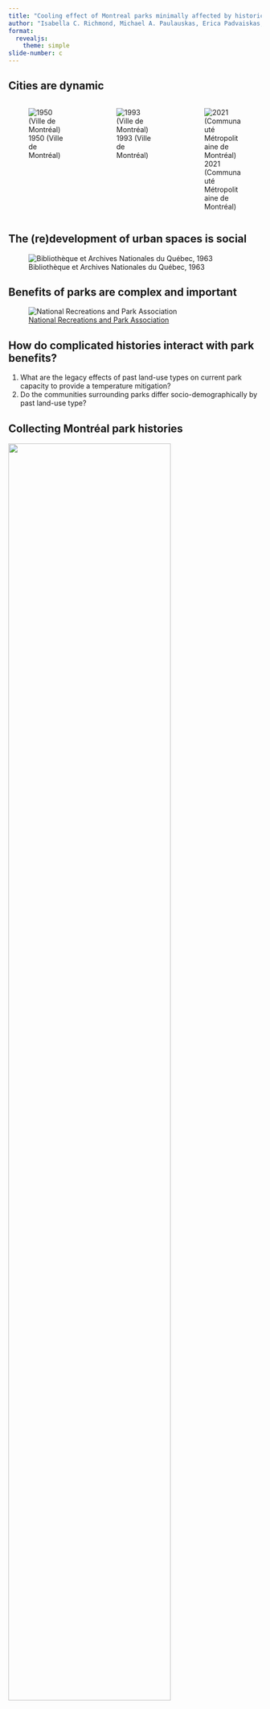 ```yaml
---
title: "Cooling effect of Montreal parks minimally affected by historical legacies"
author: "Isabella C. Richmond, Michael A. Paulauskas, Erica Padvaiskas, Laura Carolina Gonzalez Sinisterra, Kayleigh Hutt-Taylor, Alec L. Robitaille, Carly D. Ziter"
format: 
  revealjs:
    theme: simple
slide-number: c
---
```


## Cities are dynamic

::: {layout="[[-1], [1], [-1]]"}
::: columns
::: {.column width="33%"}
![1950 (Ville de Montréal)](presentation_imgs/1950_annotated.png){fig-align="left"}
:::

::: {.column width="33%"}
![1993 (Ville de Montréal)](presentation_imgs/1993_annotated.png){fig-align="center"}
:::

::: {.column width="33%"}
![2021 (Communauté Métropolitaine de Montréal)](presentation_imgs/2021_annotated.png){fig-align="right"}
:::
:::
:::

## The (re)development of urban spaces is social

![Bibliothèque et Archives Nationales du Québec, 1963](presentation_imgs/metropolitan.jpg)

## Benefits of parks are complex **and** important

![[National Recreations and Park Association](https://www.nrpa.org/contentassets/0e196db99af544bbba4f63f480c1316b/gupc-resource-guide.pdf)](presentation_imgs/parkbenefits.png)

## How do complicated histories interact with park benefits?

::: incremental
1.  What are the legacy effects of past land-use types on current park capacity to provide a temperature mitigation?
2.  Do the communities surrounding parks differ socio-demographically by past land-use type?
:::

## Collecting Montréal park histories

::: r-stack
![](presentation_imgs/Parc-Angrignon-1947-mosaic.jpeg){.fragment width="80%" fig-align="center"}

![](presentation_imgs/Parc-Angrignon-2019.jpg){.fragment width="50%" fig-align="center"}
:::

## Collecting park forest structure and temperatures

![](presentation_imgs/figure_2.png){fig-align="center"}

## Cooling effect is similar across park types

![](presentation_imgs/plu_temp_total.png){fig-align="center"}

## How forest structure influences cooling 

![](presentation_imgs/tree_temp_direct.png){fig-align="center"}


## Forests are similar across park types

![](presentation_imgs/plu_tree_direct.png){fig-align="center"}

## The Luxury Effect around our parks

```r
#| echo: false
#| eval: true
#| message: false
#| warning: false

library(sf)
library(dplyr)
library(ggplot2)
library(ggmap)

parks <- read_sf('full_study_parks.gpkg')

parks <- parks %>% 
  filter(Name == "Frédéric-Back") %>% 
  st_transform(., 3347)

buffer <- st_buffer(parks, 1000) %>% 
  st_transform(., 4326) 


# API: AIzaSyDlRF5BYeskCH7qWtq13WUV5ifG9Q1kT1c
register_google(key = "AIzaSyDlRF5BYeskCH7qWtq13WUV5ifG9Q1kT1c")
satcol <- qmap(location = "Frederic-Back Park, Montreal, Quebec", zoom = 13, maptype = "satellite", source = "google") + 
  geom_sf(data = buffer, fill = NA, colour = "red", linewidth = 1, inherit.aes = F) 

print(satcol) 

```

## 

::: incremental
::: columns
::: {.column .center}
**For all parks :**

-   [⬆]{style="color:#CFA35E;"} level of education
-   [⬇]{style="color:#45A291;"} visible minorities
:::
:::

::: columns
::: {.column width="50%"}
Forested 🌲 et agricultural 🌾

-   [⬆]{style="color:#CFA35E;"} median salary
-   [⬆]{style="color:#CFA35E;"} detached homes
:::

::: {.column width="50%"}
Industrial 🏭

-   [⬇]{style="color:#45A291;"} median salary
-   [⬇]{style="color:#45A291;"} detached homes
:::
:::
:::

## Let's put parks everywhere! (with thought and community-led policy)

::: columns
::: {.column width="50%"}
-   Park cooling happens everywhere

-   Luxury effect dominates close to parks

-   Parks in industrial areas have the potential to increase equity, *if done correctly*
:::

::: {.column width="50%"}
![](presentation_imgs/gent2.png){fig-align="right"}

![](presentation_imgs/gent1.png){fig-align="right"}
:::
:::

## Thank you!

::: columns
::: {.column width="60%"}
![](presentation_imgs/ZULE_logo_green_name.png)

![](presentation_imgs/LabPhoto2022.jpg){width="70%" fig-align="center"}
:::

::: {.column width="40%"}
::: {layout="[[-1], [1], [-1]]"}
-   Our wonderful field assistants

-   Ville de Montréal, Baie d'Urfé, Beaconsfield

-   The parks, the trees, the parking lots
:::
:::
:::

## Questions?

![](presentation_imgs/bigtree.jpg){fig-align="center"}


## How forest structure influences cooling 

![](presentation_imgs/tree_temp_direct_jitter.png){fig-align="center"}

## The effect of management  

![](presentation_imgs/densitysize.png){fig-align="center"}